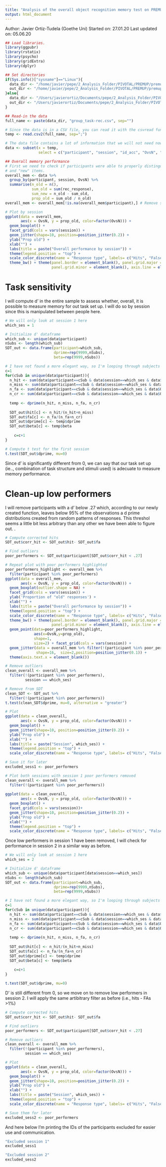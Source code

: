```yaml
---
title: "Analysis of the overall object recognition memory test on PREMUP-pilot."
output: html_document
---
```


Author: Javier Ortiz-Tudela (Goethe Uni)
Started on: 27.01.20
Last updated on: 05.06.20

```r
## Load libraries.
library(ggpubr)
library(rstatix)
library(psycho)
library(gridExtra)
library(dplyr)

## Set directories
if(Sys.info()["sysname"]=="Linux"){
  data_dir <- "/home/javier/pepe/2_Analysis_Folder/PIVOTAL/PREMUP/premup-flat/outputs/group_level/share/"
  out_dir <- "/home/javier/pepe/2_Analysis_Folder/PIVOTAL/PREMUP/premup-flat/outputs/group_level/share/" 
}else{
  data_dir <- "/Users/javierortiz/Documents/pepe/2_Analysis_Folder/PIVOTAL/PREMUP/premup-flat/outputs/group_level/share/"
  out_dir <- "/Users/javierortiz/Documents/pepe/2_Analysis_Folder/PIVOTAL/PREMUP/premup-flat/outputs/group_level/share/"
}

## Read-in the data
full_name <- paste(data_dir, "group_task-rec.csv", sep="")

# Since the data is in a CSV file, you can read it with the csvread function.
temp <- read.csv2(full_name, sep=";")

# The data file contains a lot of information that we will not need now.
data <- subset(x = temp,
               select = c("participant", "session", "id_acc", "OvsN", "rec_response"))
```

```r
## Overall memory performance
# First we need to check if participants were able to properly distinguish between "old"
# and "new" items.
overall_mem <- data %>% 
  group_by(participant, session, OvsN) %>% 
  summarise(n_old = n(), 
            sum_old = sum(rec_response),
            sum_new = n_old - sum_old,
            prop_old = sum_old / n_old)
overall_mem <- overall_mem[!is.na(overall_mem$participant),] # Remove stupid NAs

# Plot by session
ggplot(data = overall_mem,
       aes(x = OvsN, y = prop_old, color=factor(OvsN))) +
  geom_boxplot() +
  facet_grid(cols = vars(session)) + 
  geom_jitter(shape=10, position=position_jitter(0.2)) +
  ylab("Prop old") + 
  xlab("") +
  labs(title = paste("Overall performance by session")) +
  theme(legend.position = "top") +
  scale_color_discrete(name = "Response type", labels= c("Hits", "False Alarms")) + 
  theme_bw() + theme(panel.border = element_blank(), panel.grid.major = element_blank(),
                     panel.grid.minor = element_blank(), axis.line = element_line(colour = "black"))
```


# Task sensitivity 
I will compute d' in the entire sample to assess whether, overall, it is possible to measure memory for out task set up. I will do so by session since this is manipulated between people here.

```r
# We will only look at session 1 here
which_ses = 1

# Initialize d' dataframe
which_sub <- unique(data$participant)
nSubs <- length(which_sub)
SDT_out <- data.frame(participant=which_sub,
                      dprime=rep(9999,nSubs),
                      beta=rep(9999,nSubs))

# I have not found a more elegant way, so I'm looping through subjects to get the indeces.
c=1
for(cSub in unique(data$participant)){
  n_hit <- sum(data$participant==cSub & data$session==which_ses & data$OvsN==1 & data$rec_response==1)
  n_miss <- sum(data$participant==cSub & data$session==which_ses & data$OvsN==1 & data$rec_response==0)
  n_fa <- sum(data$participant==cSub & data$session==which_ses & data$OvsN==2 & data$rec_response==1)
  n_cr <- sum(data$participant==cSub & data$session==which_ses & data$OvsN==2 & data$rec_response==0)
  
  temp <- dprime(n_hit, n_miss, n_fa, n_cr)
  
  SDT_out$hit[c] <- n_hit/(n_hit+n_miss)
  SDT_out$fa[c] <- n_fa/(n_fa+n_cr)
  SDT_out$dprime[c] <- temp$dprime
  SDT_out$beta[c] <- temp$beta
  
    c=c+1
}

# Compute t test for the first session
t.test(SDT_out$dprime, mu=0)

```
Since d' is significantly different from 0, we can say that our task set up (ie.., combination of task structure and stimuli used) is adecuate to measure memory performance.

# Clean-up low performers
I will remove participants with a d' below .27 which, according to our newly created function, leaves below 95% of the observations a d prime distributions created from random patterns of responses. This threshol seems a little bit less arbitrary than any other we have been able to figure out. .

```r
# Compute corrected hits
SDT_out$corr_hit <- SDT_out$hit- SDT_out$fa

# Find outliers
poor_performers <- SDT_out$participant[SDT_out$corr_hit < .27]

# Repeat plot with poor performers highlighted
poor_performers_highlight <- overall_mem %>% 
  filter(participant %in% poor_performers)
ggplot(data = overall_mem,
       aes(x = OvsN, y = prop_old, color=factor(OvsN))) +
  geom_boxplot(outlier.shape = NA) +
  facet_grid(cols = vars(session)) + 
  ylab('Proportion of "old" responses') + 
  xlab("") +
  labs(title = paste("Overall performance by session")) +
  theme(legend.position = "top") +
  scale_color_discrete(name = "Response type", labels= c("Hits", "False Alarms")) + 
  theme_bw() + theme(panel.border = element_blank(), panel.grid.major = element_blank(),
                     panel.grid.minor = element_blank(), axis.line = element_line(colour = "black")) +
  geom_point(data=poor_performers_highlight, 
             aes(x=OvsN,y=prop_old), 
             shape=1,
             size=2) + facet_grid(cols = vars(session)) +
  geom_jitter(data = overall_mem %>% filter(!(participant %in% poor_performers)),
              shape=16,  size=2,position=position_jitter(0.1)) +
  theme(axis.text.x = element_blank())

# Remove outliers
clean_overall <- overall_mem %>% 
  filter(!(participant %in% poor_performers),
         session == which_ses)

# Remove from SDT
clean_SDT <- SDT_out %>% 
  filter(!(participant %in% poor_performers))
t.test(clean_SDT$dprime, mu=0, alternative = "greater")

# Plot
ggplot(data = clean_overall,
       aes(x = OvsN, y = prop_old, color=factor(OvsN))) +
  geom_boxplot() +
  geom_jitter(shape=10, position=position_jitter(0.2)) +
  ylab("Prop old") + 
  xlab("") +
  labs(title = paste("Session", which_ses)) +
  theme(legend.position = "top") +
  scale_color_discrete(name = "Response type", labels= c("Hits", "False Alarms"))

# Save it for later
excluded_sess1 <- poor_performers

```
```r
# Plot both sessions with session 1 poor performers removed
clean_overall <- overall_mem %>% 
  filter(!(participant %in% poor_performers))
         
ggplot(data = clean_overall,
       aes(x = OvsN, y = prop_old, color=factor(OvsN))) +
  geom_boxplot() +
  facet_grid(cols = vars(session))+
  geom_jitter(shape=10, position=position_jitter(0.2)) +
  ylab("Prop old") + 
  xlab("") +
  theme(legend.position = "top") +
  scale_color_discrete(name = "Response type", labels= c("Hits", "False Alarms"))

``` 

Once low performers in session 1 have been removed, I will check for performance in session 2 in a similar way as before.


```r
# We will only look at session 1 here
which_ses = 2

# Initialize d' dataframe
which_sub <- unique(data$participant[data$session==which_ses])
nSubs <- length(which_sub)
SDT_out <- data.frame(participant=which_sub,
                      dprime=rep(9999,nSubs),
                      beta=rep(9999,nSubs))

# I have not found a more elegant way, so I'm looping through subjects to get the indeces.
c=1
for(cSub in unique(data$participant)){
  n_hit <- sum(data$participant==cSub & data$session==which_ses & data$OvsN==1 & data$rec_response==1)
  n_miss <- sum(data$participant==cSub & data$session==which_ses & data$OvsN==1 & data$rec_response==0)
  n_fa <- sum(data$participant==cSub & data$session==which_ses & data$OvsN==2 & data$rec_response==1)
  n_cr <- sum(data$participant==cSub & data$session==which_ses & data$OvsN==2 & data$rec_response==0)
  
  temp <- dprime(n_hit, n_miss, n_fa, n_cr)
  
  SDT_out$hit[c] <- n_hit/(n_hit+n_miss)
  SDT_out$fa[c] <- n_fa/(n_fa+n_cr)
  SDT_out$dprime[c] <- temp$dprime
  SDT_out$beta[c] <- temp$beta
  
    c=c+1
}

t.test(SDT_out$dprime, mu=0)


``` 


D' is still different from 0, so we move on to remove low performers in session 2. I will apply the same artibitrary filter as before (i.e., hits - FAs >1%)

```r
# Compute corrected hits
SDT_out$corr_hit <- SDT_out$hit- SDT_out$fa

# Find outliers
poor_performers <- SDT_out$participant[SDT_out$corr_hit < .27]

# Remove outliers
clean_overall <- overall_mem %>% 
  filter(!(participant %in% poor_performers),
         session == which_ses)

# Plot
ggplot(data = clean_overall,
       aes(x = OvsN, y = prop_old, color=factor(OvsN))) +
  geom_boxplot() +
  geom_jitter(shape=10, position=position_jitter(0.2)) +
  ylab("Prop old") + 
  xlab("") +
  labs(title = paste("Session", which_ses)) +
  theme(legend.position = "top") +
  scale_color_discrete(name = "Response type", labels= c("Hits", "False Alarms"))

# Save them for later
excluded_sess2 <- poor_performers
```

And here below I'm printing the IDs of the participants excluded for easier use and communication.

```r

"Excluded session 1"
excluded_sess1

"Excluded session 2"
excluded_sess2

```